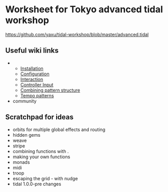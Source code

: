 
= Worksheet for Tokyo advanced tidal workshop =

https://github.com/yaxu/tidal-workshop/blob/master/advanced.tidal

== Useful wiki links ==

** [[Installation]]
** [[Configuration]]
** [[Interaction]]
** [[Controller Input]]
** [[Combining pattern structure]]
** [[Tempo patterns]]
* community

== Scratchpad for ideas ==

* orbits for multiple global effects and routing
* hidden gems
* weave
* stripe
* combining functions with .
* making your own functions
* monads
* midi
* troop
* escaping the grid - with nudge
* tidal 1.0.0-pre changes